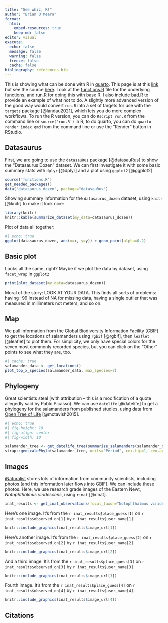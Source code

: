 ```yaml
---
title: "Gee whiz, R!"
author: "Brian O'Meara"
format:
  html:
    embed-resources: true
    keep-md: false
editor: visual
execute:
  echo: false
  message: false
  warning: false
  freeze: false
  cache: false
bibliography: references.bib
---
```


This is showing what can be done with R in [quarto](https://quarto.org). This page is at this [link](https://bomeara.github.io/geewhizR/) but see the source [here](https://github.com/bomeara/geewhizR/blob/main/index.qmd). Look at the [functions.R](https://github.com/bomeara/geewhizR/blob/main/functions.R) file for the underlying functions, and [run.R](https://github.com/bomeara/geewhizR/blob/main/run.R) for doing this with base R. I also include [bad.R](https://github.com/bomeara/geewhizR/blob/main/bad.R) to provide an example of what not to do. A slightly more advanced version of the good way would convert `run.R` into a set of targets for use with the `targets` package [@landau2021], which lets you do more complex workflows. To run the R version, you can do `Rscript run.R` from the command line or `source('run.R')` in R; to do quarto, you can do `quarto render index.qmd` from the command line or use the "Render" button in RStudio.

::: panel-tabset
## Datasaurus

First, we are going to use the `datasauRus` package [@datasauRus] to show the "Datasaurus Dozen" dataset. We can first investigate it with some basic summary stats with `dplyr` [@dplyr] and a plot using `ggplot2` [@ggplot2].

```r
source('functions.R')
get_needed_packages()
data('datasaurus_dozen', package="datasauRus")
```

Showing summary information for the `datasaurus_dozen` dataset, using `knitr` [@knitr] to make it look nice:

```r
library(knitr)
knitr::kable(summarize_dataset(my_data=datasaurus_dozen))
```

Plot of data all together:

```r
#| echo: true
ggplot(datasaurus_dozen, aes(x=x, y=y)) + geom_point(alpha=0.2)
```

## Basic plot

Looks all the same, right? Maybe if we plot the data by dataset, using `facet_wrap` in `ggplot2`

```r
print(plot_dataset(my_data=datasaurus_dozen))
```

Moral of the story: LOOK AT YOUR DATA. This finds all sorts of problems: having -99 instead of NA for missing data, having a single outlier that was measured in millimeters not meters, and so on.

## Map

We pull information from the Global Biodiversity Information Facility (GBIF) to get the locations of salamanders using `rgbif` [@rgbif], then `leaflet` [@leaflet] to plot them. For simplicity, we only have special colors for the seven most commonly recorded species, but you can click on the "Other" points to see what they are, too.

```r
#| cache: true
salamander_data <- get_locations()
plot_top_x_species(salamander_data, max_species=7)
```

## Phylogeny

Great scientists steal (with attribution -- this is a modification of a quote allegedly said by Pablo Picasso). We can use `datelife` [@datelife] to get a phylogeny for the salamanders from published studies, using data from [Open Tree of Life](https://www.inaturalist.org) [@mctavish2015].

```r
#| echo: true
#| fig.height: 10
#| fig-align: center
#| fig-width: 10

salamander_tree <- get_datelife_tree(summarize_salamanders(salamander_data))
strap::geoscalePhylo(salamander_tree, units="Period", cex.tip=1, cex.age=1, cex.ts=1)	

```

## Images

[iNaturalist](https://www.inaturalist.org) stores lots of information from community scientists, including photos (and this information later flows into GBIF). We can include these photos. Here, we use research grade images of the Eastern Newt, *Notophthalmus viridescens*, using `rinat` [@rinat].

```r
inat_results <- get_inat_observations(focal_taxon="Notophthalmus viridescens")
```

Here's one image. It's from the `r inat_results$place_guess[1]` on `r inat_results$observed_on[1]` by `r inat_results$user_name[1]`.

```r
knitr::include_graphics(inat_results$image_url[1]) 
```

Here's another image. It's from the `r inat_results$place_guess[2]` on `r inat_results$observed_on[2]` by `r inat_results$user_name[2]`.

```r
knitr::include_graphics(inat_results$image_url[2]) 
```

And a third image. It's from the `r inat_results$place_guess[3]` on `r inat_results$observed_on[3]` by `r inat_results$user_name[3]`.

```r
knitr::include_graphics(inat_results$image_url[3]) 
```

Fourth image. It's from the `r inat_results$place_guess[4]` on `r inat_results$observed_on[4]` by `r inat_results$user_name[4]`.

```r
knitr::include_graphics(inat_results$image_url[4]) 
```
:::

## Citations